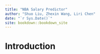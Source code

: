 ```yaml
--- 
title: "NBA Salary Predictor"
author: "Shuo Liu, Zhexin Wang, Liri Chen"
date: "`r Sys.Date()`"
site: bookdown::bookdown_site
---
```


# Introduction

